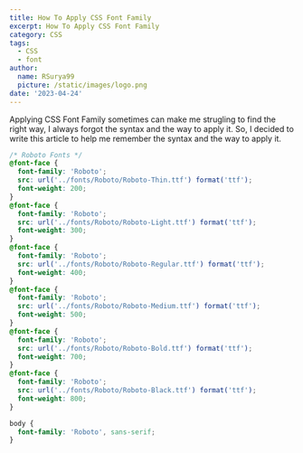 ```yaml
---
title: How To Apply CSS Font Family
excerpt: How To Apply CSS Font Family
category: CSS
tags:
  - CSS
  - font
author:
  name: RSurya99
  picture: /static/images/logo.png
date: '2023-04-24'
---
```


Applying CSS Font Family sometimes can make me strugling to find the right way, I always forgot the syntax and the way to apply it. So, I decided to write this article to help me remember the syntax and the way to apply it.

```css
/* Roboto Fonts */
@font-face {
  font-family: 'Roboto';
  src: url('../fonts/Roboto/Roboto-Thin.ttf') format('ttf');
  font-weight: 200;
}
@font-face {
  font-family: 'Roboto';
  src: url('../fonts/Roboto/Roboto-Light.ttf') format('ttf');
  font-weight: 300;
}
@font-face {
  font-family: 'Roboto';
  src: url('../fonts/Roboto/Roboto-Regular.ttf') format('ttf');
  font-weight: 400;
}
@font-face {
  font-family: 'Roboto';
  src: url('../fonts/Roboto/Roboto-Medium.ttf') format('ttf');
  font-weight: 500;
}
@font-face {
  font-family: 'Roboto';
  src: url('../fonts/Roboto/Roboto-Bold.ttf') format('ttf');
  font-weight: 700;
}
@font-face {
  font-family: 'Roboto';
  src: url('../fonts/Roboto/Roboto-Black.ttf') format('ttf');
  font-weight: 800;
}

body {
  font-family: 'Roboto', sans-serif;
}
```